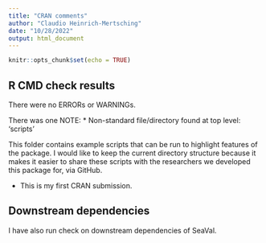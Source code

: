 ```yaml
---
title: "CRAN comments"
author: "Claudio Heinrich-Mertsching"
date: "10/28/2022"
output: html_document
---
```


```r
knitr::opts_chunk$set(echo = TRUE)
```

## R CMD check results

There were no ERRORs or WARNINGs.

There was one NOTE:
* Non-standard file/directory found at top level: 'scripts'

This folder contains example scripts that can be run to highlight features of the package.
I would like to keep the current directory structure because it makes it easier to share these scripts with 
the researchers we developed this package for, via GitHub.

* This is my first CRAN submission.

## Downstream dependencies

I have also run check on downstream dependencies of SeaVal.
